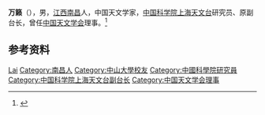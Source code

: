 '''万籁'''（{{bd|1924年|}}），男，[[江西|江西]][[南昌|南昌]]人，中国天文学家，[[中国科学院上海天文台|中国科学院上海天文台]]研究员、原副台长，曾任[[中国天文学会|中国天文学会]]理事。<ref>{{Cite book|title=中华当代文化名人大辞典|author=张品兴, 殷登祥, 陈有进等主编|publisher=中国广播电视出版社|year=1992|isbn=9787504315137|location=北京|pages=}}</ref>

== 参考资料 ==
{{reflist}}

{{中国人物小作品}}
{{Navboxes
| title  = 万籁在[[中国天文学会|中国天文学会]]的职务
| list1  =
{{中国天文学会第二届理事会}}
{{中国天文学会第三届理事会}}
{{中国天文学会第四届理事会}}
{{中国天文学会第六届理事会}}
}}

{{Authority control}}
{{DEFAULTSORT:Wan万}}
[[Category:万姓|Lai]]
[[Category:南昌人|Category:南昌人]]
[[Category:中山大學校友|Category:中山大學校友]]
[[Category:中國科學院研究員|Category:中國科學院研究員]]
[[Category:中国科学院上海天文台副台长|Category:中国科学院上海天文台副台长]]
[[Category:中国天文学会理事|Category:中国天文学会理事]]